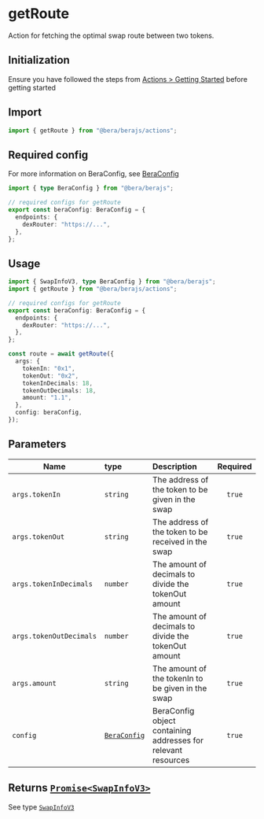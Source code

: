 # getRoute

Action for fetching the optimal swap route between two tokens.

## Initialization

Ensure you have followed the steps from [Actions > Getting Started](/actions/getting-started) before getting started

## Import

```ts
import { getRoute } from "@bera/berajs/actions";
```

## Required config

For more information on BeraConfig, see [BeraConfig](/bera-config/)

```ts
import { type BeraConfig } from "@bera/berajs";

// required configs for getRoute
export const beraConfig: BeraConfig = {
  endpoints: {
    dexRouter: "https://...",
  },
};
```

## Usage

```ts
import { SwapInfoV3, type BeraConfig } from "@bera/berajs";
import { getRoute } from "@bera/berajs/actions";

// required configs for getRoute
export const beraConfig: BeraConfig = {
  endpoints: {
    dexRouter: "https://...",
  },
};

const route = await getRoute({
  args: {
    tokenIn: "0x1",
    tokenOut: "0x2",
    tokenInDecimals: 18,
    tokenOutDecimals: 18,
    amount: "1.1",
  },
  config: beraConfig,
});
```

## Parameters

| Name                    | type                              | Description                                                   | Required |
| ----------------------- | :-------------------------------- | :------------------------------------------------------------ | :------: |
| `args.tokenIn`          | `string`                          | The address of the token to be given in the swap              |  `true`  |
| `args.tokenOut`         | `string`                          | The address of the token to be received in the swap           |  `true`  |
| `args.tokenInDecimals`  | `number`                          | The amount of decimals to divide the tokenOut amount          |  `true`  |
| `args.tokenOutDecimals` | `number`                          | The amount of decimals to divide the tokenOut amount          |  `true`  |
| `args.amount`           | `string`                          | The amount of the tokenIn to be given in the swap             |  `true`  |
| `config`                | [`BeraConfig`](/types/BeraConfig) | BeraConfig object containing addresses for relevant resources |  `true`  |

## Returns [`Promise<SwapInfoV3>`](/types/SwapInfoV3/)

See type [`SwapInfoV3`](/types/SwapInfoV3/)
